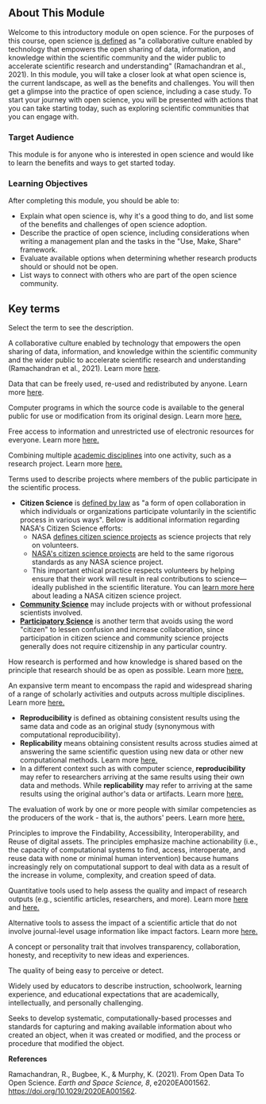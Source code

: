 <Banner title='OS101 Module 1: The Ethos of Open Science' subTitle='Welcome to The Ethos of Open Science' bgImage='./images/banners/Module1.png' bgColor='#d31e60' opacity='0.4'/>

## About This Module

Welcome to this introductory module on open science. For the purposes of this course, open science [is defined](https://doi.org/10.1029/2020EA001562) as "a collaborative culture enabled by technology that empowers the open sharing of data, information, and knowledge within the scientific community and the wider public to accelerate scientific research and understanding" (Ramachandran et al., 2021). In this module, you will take a closer look at what open science is, the current landscape, as well as the benefits and challenges. You will then get a glimpse into the practice of open science, including a case study. To start your journey with open science, you will be presented with actions that you can take starting today, such as exploring scientific communities that you can engage with.

### Target Audience

This module is for anyone who is interested in open science and would like to learn the benefits and ways to get started today.

### Learning Objectives

After completing this module, you should be able to:

- Explain what open science is, why it's a good thing to do, and list some of the benefits and challenges of open science adoption.
- Describe the practice of open science, including considerations when writing a management plan and the tasks in the "Use, Make, Share" framework.
- Evaluate available options when determining whether research products should or should not be open.
- List ways to connect with others who are part of the open science community.

## Key terms

Select the term to see the description.

<Definitions>
    <Definition title='Open Science'>
        <p>A collaborative culture enabled by technology that empowers the open sharing of data, information, and knowledge within the scientific community and the wider public to accelerate scientific research and understanding (Ramachandran et al., 2021).  Learn more <a href="https://doi.org/10.1029/2020EA001562">here</a>.</p>
    </Definition>
    <Definition title='Open Data'>
        <p>Data that can be freely used, re-used and redistributed by anyone. Learn more <a href="https://opendatahandbook.org/guide/en/what-is-open-data/">here</a>.</p>
    </Definition>
    <Definition title='Open Source'>
        <p>Computer programs in which the source code is available to the general public for use or modification from its original design. Learn more <a href="https://en.wikipedia.org/wiki/Open_source">here.</a></p>
    </Definition>
    <Definition title='Open Access'>
        <p>Free access to information and unrestricted use of electronic resources for everyone. Learn more <a href="https://en.unesco.org/open-access/what-open-access">here.</a></p>
    </Definition>
    <Definition title='Interdisciplinary'>
        <p>Combining multiple <a href="https://en.wikipedia.org/wiki/Academic_discipline">academic disciplines</a> into one activity, such as a research project. Learn more <a href="https://en.wikipedia.org/wiki/Interdisciplinarity">here.</a></p>
    </Definition>
    <Definition title='Citizen Science, Community Science, and Participatory Science'>
        <p>Terms used to describe projects where members of the public participate in the scientific process.</p>
        <ul>
            <li>
                <strong>Citizen Science</strong> is <a href="https://uscode.house.gov/view.xhtml?req=granuleid:USC-prelim-title15-section3724&num=0&edition=prelim">defined by law</a> as "a form of open collaboration in which individuals or organizations participate voluntarily in the scientific process in various ways". Below is additional information regarding NASA's Citizen Science efforts:
                <ul>
                    <li>NASA <a href="https://science.nasa.gov/wp-content/uploads/2023/04/SPD_33_Citizen_Science_TAGGED.pdf">defines citizen science projects</a> as science projects that rely on volunteers.</li>
                    <li><a href="https://science.nasa.gov/citizen-science/">NASA's citizen science projects</a> are held to the same rigorous standards as any NASA science project.</li>
                    <li>This important ethical practice respects volunteers by helping ensure that their work will result in real contributions to science—ideally published in the scientific literature. You can <a href="https://science.nasa.gov/citizen-science/resources/">learn more here</a> about leading a NASA citizen science project.</li>
                </ul>
            </li>
            <li><a href="https://calacademy.org/Community-science"><strong>Community Science</strong></a> may include projects with or without professional scientists involved.</li>
            <li><a href="https://serc.si.edu/why-do-we-call-it-participatory-science"><strong>Participatory Science</strong></a>  is another term that avoids using the word "citizen" to lessen confusion and increase collaboration, since participation in citizen science and community science projects generally does not require citizenship in any particular country.</li>
        </ul>
    </Definition>
    <Definition title='Open Research'>
        <p>How research is performed and how knowledge is shared based on the principle that research should be as open as possible. Learn more <a href="https://www.ukri.org/what-we-do/supporting-healthy-research-and-innovation-culture/open-research/">here.</a></p>
    </Definition>
    <Definition title='Open Scholarship'>
        <p>An expansive term meant to encompass the rapid and widespread sharing of a range of scholarly activities and outputs across multiple disciplines. Learn more <a href="https://www.heliosopen.org/about">here.</a></p>
    </Definition>
    <Definition title='Reproducibility and Replicability'>
        <ul>
            <li><strong>Reproducibility</strong> is defined as obtaining consistent results using the same data and code as an original study (synonymous with computational reproducibility).</li>
            <li><strong>Replicability</strong> means obtaining consistent results across studies aimed at answering the same scientific question using new data or other new computational methods. Learn more <a href="https://www.nationalacademies.org/news/2019/09/reproducibility-and-replicability-in-research">here.</a></li>
            <li>In a different context such as with computer science, <strong>reproducibility</strong> may refer to researchers arriving at the same results using their own data and methods.  While <strong>replicability</strong> may refer to arriving at the same results using the original author's data or artifacts.  Learn more <a href="https://www.ncbi.nlm.nih.gov/books/NBK547546/">here.</a></li>
        </ul>
    </Definition>
    <Definition title='Peer Review'>
        <p>The evaluation of work by one or more people with similar competencies as the producers of the work - that is, the authors' peers. Learn more <a href="https://en.wikipedia.org/wiki/Peer_review">here.</a></p>
    </Definition>
    <Definition title='FAIR principles'>
        <p>Principles to improve the Findability, Accessibility, Interoperability, and Reuse of digital assets. The principles emphasize machine actionability (i.e., the capacity of computational systems to find, access, interoperate, and reuse data with none or minimal human intervention) because humans increasingly rely on computational support to deal with data as a result of the increase in volume, complexity, and creation speed of data.</p>
    </Definition>
    <Definition title='Metrics (in context of scientific merit)'>
        <p>Quantitative tools used to help assess the quality and impact of research outputs (e.g., scientific articles, researchers, and more). Learn more <a href="https://www.ncbi.nlm.nih.gov/pmc/articles/PMC8397294/">here</a> and <a href="https://editorresources.taylorandfrancis.com/understanding-research-metrics/">here.</a></p>
    </Definition>
    <Definition title='Altmetrics'>
        <p>Alternative tools to assess the impact of a scientific article that do not involve journal-level usage information like impact factors. Learn more <a href="https://www.ncbi.nlm.nih.gov/pmc/articles/PMC3792863/">here.</a></p>
    </Definition>
    <Definition title='Openness'>
        <p>A concept or personality trait that involves transparency, collaboration, honesty, and receptivity to new ideas and experiences.</p>
    </Definition>
    <Definition title='Transparency'>
        <p>The quality of being easy to perceive or detect.</p>
    </Definition>
    <Definition title='Rigor'>
        <p>Widely used by educators to describe instruction, schoolwork, learning experience, and educational expectations that are academically, intellectually, and personally challenging.</p>
    </Definition>
    <Definition title='Computational Provenance'>
        <p>Seeks to develop systematic, computationally-based processes and standards for capturing and making available information about who created an object, when it was created or modified, and the process or procedure that modified the object.</p>
    </Definition>
</Definitions>

**References**

Ramachandran, R., Bugbee, K., & Murphy, K. (2021). From Open Data To Open Science. _Earth and Space Science, 8_, e2020EA001562. https://doi.org/10.1029/2020EA001562.

<CompletionDocked/>